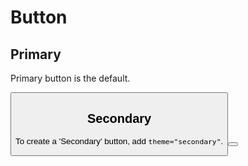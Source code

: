 
<Meta title="Library|Button" component={Button} />

# Button

## Primary

Primary button is the default.

<Preview>
<Story name="Primary">
  <Button />
</Story>
</Preview>

## Secondary

To create a 'Secondary' button, add `theme="secondary"`.

<Preview>
<Story name="Secondary">
  <Button theme="secondary" />
</Story>
</Preview>

<Props of={Button} />
